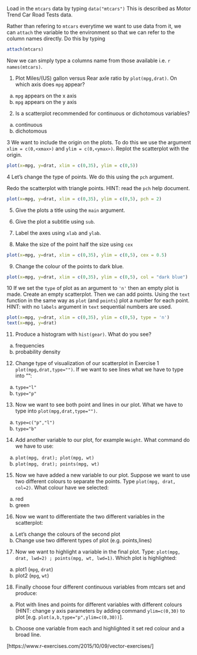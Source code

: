 
Load in the `mtcars` data by typing `data("mtcars")`
This is described as Motor Trend Car Road Tests data.

Rather than refering to `mtcars` everytime we want to use data from it, we can `attach` the variable to the environment so that we can refer to the column names directly.
Do this by typing

```r
attach(mtcars)
```

Now we can simply type a columns name from those available i.e. `r names(mtcars)`.

1.
Plot Miles/(US) gallon versus Rear axle ratio by `plot(mpg,drat)`.
On which axis does `mpg` appear?
a. `mpg` appears on the x axis
b. `mpg` appears on the y axis

2.
Is a scatterplot recommended for continuous or dichotomous variables?
a. continuous
b. dichotomous

3
We want to include the origin on the plots. To do this we use the argument `xlim = c(0,<xmax>)` and `ylim = c(0,<ymax>)`.
Replot the scatterplot with the origin.

```r
plot(x=mpg, y=drat, xlim = c(0,35), ylim = c(0,5))
```

4 Let's change the type of points. We do this using the `pch` argument.

Redo the scatterplot with triangle points.
HINT: read the `pch` help document.

```r
plot(x=mpg, y=drat, xlim = c(0,35), ylim = c(0,5), pch = 2)
```

5. Give the plots a title using the `main` argument.

6. Give the plot a subtitle using `sub`.

7. Label the axes using `xlab` and `ylab`.

8. Make the size of the point half the size using `cex`

```r
plot(x=mpg, y=drat, xlim = c(0,35), ylim = c(0,5), cex = 0.5)
```

9. Change the colour of the points to dark blue.

```r
plot(x=mpg, y=drat, xlim = c(0,35), ylim = c(0,5), col = "dark blue")
```

10 If we set the `type` of plot as an argument to `'n'` then an empty plot is made. Create an empty scatterplot.
Then we can add points. Using the `text` function in the same way as `plot` (and `points`) plot a number for each point. HINT: with no `labels` argument in `text` sequential numbers are used.

```r
plot(x=mpg, y=drat, xlim = c(0,35), ylim = c(0,5), type = 'n')
text(x=mpg, y=drat)
```

11.
Produce a histogram with `hist(gear)`.
What do you see?
a. frequencies
b. probability density

12.
Change type of visualization of our scatterplot in Exercise 1 `plot(mpg,drat,type="")`.
If we want to see lines what we have to type into "":
a. `type="l"`
b. `type="p"`

13.
Now we want to see both point and lines in our plot.
What we have to type into `plot(mpg,drat,type="")`.
a. `type=c("p","l")`
b. `type="b"`

14.
Add another variable to our plot, for example `Weight`.
What command do we have to use:

a. `plot(mpg, drat); plot(mpg, wt)`
b. `plot(mpg, drat); points(mpg, wt)`

15.
Now we have added a new variable to our plot.
Suppose we want to use two different colours to separate the points.
Type `plot(mpg, drat, col=2)`.
What colour have we selected:

a. red
b. green

16.
Now we want to differentiate the two different variables in the scatterplot:

a. Let's change the colours of the second plot
b. Change use two different types of plot (e.g. points,lines)

17.
Now we want to highlight a variable in the final plot.
Type: `plot(mpg, drat, lwd=2) ; points(mpg, wt, lwd=1)`.
Which plot is highlighted:

a. plot1 (`mpg`, `drat`)
b. plot2 (`mpg`, `wt`)

18.
Finally choose four different continuous variables from mtcars set and produce:

a. Plot with lines and points for different variables with different colours (HINT: change y axis parameters by adding command `ylim=c(0,30)` to plot [e.g. `plot(a,b,type="p",ylim=c(0,30))`].

b. Choose one variable from each and highlighted it set red colour and a broad line.

[https://www.r-exercises.com/2015/10/09/vector-exercises/]
